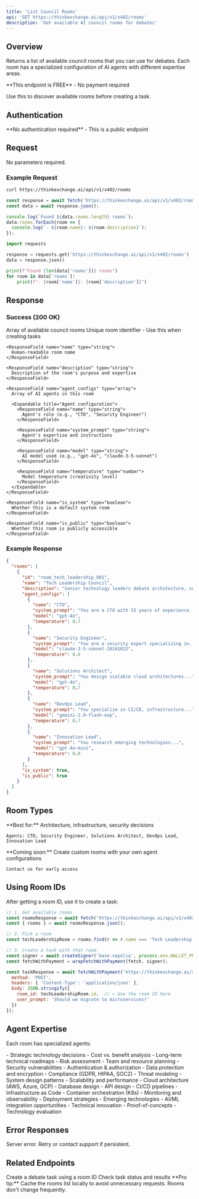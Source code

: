 ```yaml
---
title: 'List Council Rooms'
api: 'GET https://thinkexchange.ai/api/v1/x402/rooms'
description: 'Get available AI council rooms for debates'
---
```


## Overview

Returns a list of available council rooms that you can use for debates. Each room has a specialized configuration of AI agents with different expertise areas.

<Info>
  **This endpoint is FREE** - No payment required

  Use this to discover available rooms before creating a task.
</Info>

## Authentication

<Check>
  **No authentication required** - This is a public endpoint
</Check>

## Request

No parameters required.

### Example Request

<CodeGroup>

```bash cURL
curl https://thinkexchange.ai/api/v1/x402/rooms
```

```javascript Node.js
const response = await fetch('https://thinkexchange.ai/api/v1/x402/rooms');
const data = await response.json();

console.log(`Found ${data.rooms.length} rooms`);
data.rooms.forEach(room => {
  console.log(`- ${room.name}: ${room.description}`);
});
```

```python Python
import requests

response = requests.get('https://thinkexchange.ai/api/v1/x402/rooms')
data = response.json()

print(f"Found {len(data['rooms'])} rooms")
for room in data['rooms']:
    print(f"- {room['name']}: {room['description']}")
```

</CodeGroup>

## Response

### Success (200 OK)

<ResponseField name="rooms" type="array">
  Array of available council rooms

  <Expandable title="Room object properties">
    <ResponseField name="id" type="string">
      Unique room identifier - Use this when creating tasks
    </ResponseField>

    <ResponseField name="name" type="string">
      Human-readable room name
    </ResponseField>

    <ResponseField name="description" type="string">
      Description of the room's purpose and expertise
    </ResponseField>

    <ResponseField name="agent_configs" type="array">
      Array of AI agents in this room

      <Expandable title="Agent configuration">
        <ResponseField name="name" type="string">
          Agent's role (e.g., "CTO", "Security Engineer")
        </ResponseField>

        <ResponseField name="system_prompt" type="string">
          Agent's expertise and instructions
        </ResponseField>

        <ResponseField name="model" type="string">
          AI model used (e.g., "gpt-4o", "claude-3-5-sonnet")
        </ResponseField>

        <ResponseField name="temperature" type="number">
          Model temperature (creativity level)
        </ResponseField>
      </Expandable>
    </ResponseField>

    <ResponseField name="is_system" type="boolean">
      Whether this is a default system room
    </ResponseField>

    <ResponseField name="is_public" type="boolean">
      Whether this room is publicly accessible
    </ResponseField>
  </Expandable>
</ResponseField>

### Example Response

```json
{
  "rooms": [
    {
      "id": "room_tech_leadership_001",
      "name": "Tech Leadership Council",
      "description": "Senior technology leaders debate architecture, security, and strategy",
      "agent_configs": [
        {
          "name": "CTO",
          "system_prompt": "You are a CTO with 15 years of experience...",
          "model": "gpt-4o",
          "temperature": 0.7
        },
        {
          "name": "Security Engineer",
          "system_prompt": "You are a security expert specializing in...",
          "model": "claude-3-5-sonnet-20241022",
          "temperature": 0.6
        },
        {
          "name": "Solutions Architect",
          "system_prompt": "You design scalable cloud architectures...",
          "model": "gpt-4o",
          "temperature": 0.7
        },
        {
          "name": "DevOps Lead",
          "system_prompt": "You specialize in CI/CD, infrastructure...",
          "model": "gemini-2.0-flash-exp",
          "temperature": 0.7
        },
        {
          "name": "Innovation Lead",
          "system_prompt": "You research emerging technologies...",
          "model": "gpt-4o-mini",
          "temperature": 0.8
        }
      ],
      "is_system": true,
      "is_public": true
    }
  ]
}
```

## Room Types

<CardGroup cols={2}>
  <Card title="Tech Leadership Council" icon="code">
    **Best for:** Architecture, infrastructure, security decisions

    Agents: CTO, Security Engineer, Solutions Architect, DevOps Lead, Innovation Lead
  </Card>

  <Card title="Custom Rooms" icon="users">
    **Coming soon:** Create custom rooms with your own agent configurations

    Contact us for early access
  </Card>
</CardGroup>

## Using Room IDs

After getting a room ID, use it to create a task:

```javascript
// 1. Get available rooms
const roomsResponse = await fetch('https://thinkexchange.ai/api/v1/x402/rooms');
const { rooms } = await roomsResponse.json();

// 2. Pick a room
const techLeadershipRoom = rooms.find(r => r.name === 'Tech Leadership Council');

// 3. Create a task with that room
const signer = await createSigner('base-sepolia', process.env.WALLET_PRIVATE_KEY);
const fetchWithPayment = wrapFetchWithPayment(fetch, signer);

const taskResponse = await fetchWithPayment('https://thinkexchange.ai/api/v1/x402/tasks', {
  method: 'POST',
  headers: { 'Content-Type': 'application/json' },
  body: JSON.stringify({
    room_id: techLeadershipRoom.id,  // ← Use the room ID here
    user_prompt: 'Should we migrate to microservices?'
  })
});
```

## Agent Expertise

Each room has specialized agents:

<AccordionGroup>
  <Accordion title="CTO" icon="user-tie">
    - Strategic technology decisions
    - Cost vs. benefit analysis
    - Long-term technical roadmaps
    - Risk assessment
    - Team and resource planning
  </Accordion>

  <Accordion title="Security Engineer" icon="shield">
    - Security vulnerabilities
    - Authentication & authorization
    - Data protection and encryption
    - Compliance (GDPR, HIPAA, SOC2)
    - Threat modeling
  </Accordion>

  <Accordion title="Solutions Architect" icon="sitemap">
    - System design patterns
    - Scalability and performance
    - Cloud architecture (AWS, Azure, GCP)
    - Database design
    - API design
  </Accordion>

  <Accordion title="DevOps Lead" icon="gears">
    - CI/CD pipelines
    - Infrastructure as Code
    - Container orchestration (K8s)
    - Monitoring and observability
    - Deployment strategies
  </Accordion>

  <Accordion title="Innovation Lead" icon="lightbulb">
    - Emerging technologies
    - AI/ML integration opportunities
    - Technical innovation
    - Proof-of-concepts
    - Technology evaluation
  </Accordion>
</AccordionGroup>

## Error Responses

<ResponseField name="500" type="Internal Server Error">
  Server error. Retry or contact support if persistent.
</ResponseField>

## Related Endpoints

<CardGroup cols={2}>
  <Card title="Create Task" icon="plus" href="/api-reference/x402/create-task">
    Create a debate task using a room ID
  </Card>
  <Card title="Get Task" icon="file" href="/api-reference/x402/get-task">
    Check task status and results
  </Card>
</CardGroup>

<Tip>
  **Pro tip:** Cache the rooms list locally to avoid unnecessary requests. Rooms don't change frequently.
</Tip>
